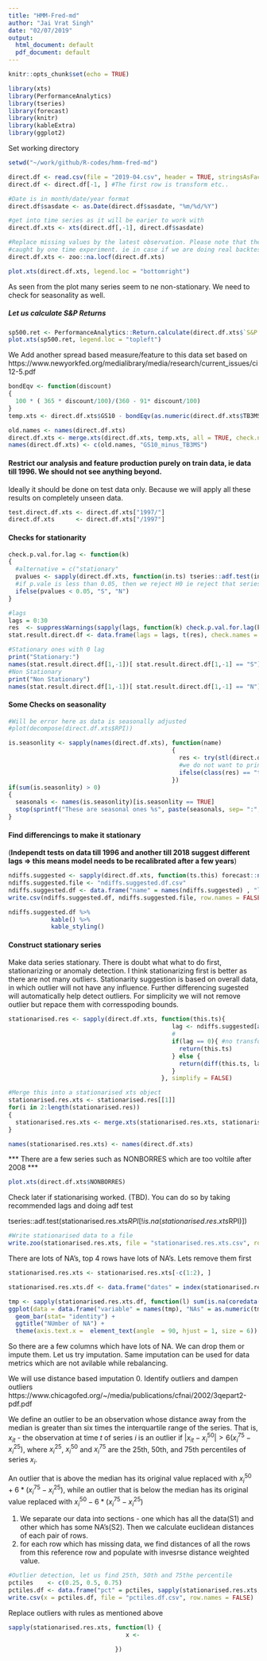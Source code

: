 ```yaml
---
title: "HMM-Fred-md"
author: "Jai Vrat Singh"
date: "02/07/2019"
output:
  html_document: default
  pdf_document: default
---
```


```r
knitr::opts_chunk$set(echo = TRUE)
```


```r
library(xts)
library(PerformanceAnalytics)
library(tseries)
library(forecast)
library(knitr)
library(kableExtra)
library(ggplot2)
```

Set working directory

```r
setwd("~/work/github/R-codes/hmm-fred-md")

direct.df <- read.csv(file = "2019-04.csv", header = TRUE, stringsAsFactors = FALSE, check.names = FALSE)
direct.df <- direct.df[-1, ] #The first row is transform etc..

#Date is in month/date/year format
direct.df$sasdate <- as.Date(direct.df$sasdate, "%m/%d/%Y")

#get into time series as it will be earier to work with
direct.df.xts <- xts(direct.df[,-1], direct.df$sasdate)

#Replace missing values by the latest observation. Please note that there may be missing values in "real" decision scenarios which may not be 
#caught by one time experiment. ie in case if we are doing real backtests
direct.df.xts <- zoo::na.locf(direct.df.xts)
```


```r
plot.xts(direct.df.xts, legend.loc = "bottomright")
```

As seen from the plot many series seem to ne non-stationary. We need to check for seasonality as well.


##### Let us calculate S&P Returns 
```r
sp500.ret <- PerformanceAnalytics::Return.calculate(direct.df.xts$`S&P 500`, method = "log")
plot.xts(sp500.ret, legend.loc = "topleft")
```

We Add another spread based measure/feature to this data set based on 
https://www.newyorkfed.org/medialibrary/media/research/current_issues/ci12-5.pdf

```r
bondEqv <- function(discount)
{
  100 * ( 365 * discount/100)/(360 - 91* discount/100)
}
temp.xts <- direct.df.xts$GS10 - bondEqv(as.numeric(direct.df.xts$TB3MS))

old.names <- names(direct.df.xts)
direct.df.xts <- merge.xts(direct.df.xts, temp.xts, all = TRUE, check.names = FALSE)
names(direct.df.xts) <- c(old.names, "GS10_minus_TB3MS")
```


#### Restrict our analysis and feature production purely on train data, ie data till 1996. We should not see anything beyond.
Ideally it should be done on test data only. Because we will apply all these results on completely unseen data.

```r
test.direct.df.xts <- direct.df.xts["1997/"]
direct.df.xts      <- direct.df.xts["/1997"]
```




#### Checks for stationarity
````r
check.p.val.for.lag <- function(k)
{
  #alternative = c("stationary"
  pvalues <- sapply(direct.df.xts, function(in.ts) tseries::adf.test(in.ts[!is.na(in.ts)], k = k)$p.value)
  #if p.vale is less than 0.05, then we reject H0 ie reject that series is non-stationary, and conclude that it is stationary
  ifelse(pvalues < 0.05, "S", "N")
}

#lags 
lags = 0:30
res  <- suppressWarnings(sapply(lags, function(k) check.p.val.for.lag(k)))
stat.result.direct.df <- data.frame(lags = lags, t(res), check.names = FALSE)
````


```r
#Stationary ones with 0 lag
print("Stationary:")
names(stat.result.direct.df[1,-1])[ stat.result.direct.df[1,-1] == "S"]
#Non Stationary
print("Non Stationary")
names(stat.result.direct.df[1,-1])[ stat.result.direct.df[1,-1] == "N"]
```



#### Some Checks on seasonality

```r
#Will be error here as data is seasonally adjusted
#plot(decompose(direct.df.xts$RPI))

is.seasonlity <- sapply(names(direct.df.xts), function(name)
                                              {
                                                res <- try(stl(direct.df.xts[, name], s.window = "periodic"), silent = TRUE) 
                                                #we do not want to print error
                                                ifelse(class(res) == "try-error", FALSE, TRUE)
                                              })
if(sum(is.seasonlity) > 0)
{
  seasonals <- names(is.seasonlity)[is.seasonlity == TRUE]
  stop(sprintf("These are seasonal ones %s", paste(seasonals, sep= ":", collapse = ":")))
}
```



#### Find differencings to make it stationary 
(**Independt tests on data till 1996 and another till 2018 suggest different lags => this means model needs to be recalibrated after a few years**)
```r
ndiffs.suggested <- sapply(direct.df.xts, function(ts.this) forecast::ndiffs(ts.this[!is.na(ts.this)], alpha = 0.05, max.d = 10))
ndiffs.suggested.file <- "ndiffs.suggested.df.csv"
ndiffs.suggested.df <- data.frame("name" = names(ndiffs.suggested) , "lag" = as.numeric(ndiffs.suggested))
write.csv(ndiffs.suggested.df, ndiffs.suggested.file, row.names = FALSE)
```



```r
ndiffs.suggested.df %>%
            kable() %>%
            kable_styling()
```

#### Construct stationary series

Make data series stationary. There is  doubt what what to do first, stationarizing or anomaly detection. I think stationarizing first is better as there are not many outliers. Stationarity suggestion is based on overall data, in which outlier will not have any influence. Further differencing sugested will automatically help detect outliers. For simplicity we will not remove outlier but repace them with corresspoding bounds.

```r

stationarised.res <- sapply(direct.df.xts, function(this.ts){
                                              lag <- ndiffs.suggested[as.character(names(this.ts))]
                                              #
                                              if(lag == 0){ #no transformation needed
                                                return(this.ts)
                                              } else {
                                                return(diff(this.ts, lag))
                                              }
                                           }, simplify = FALSE)

#Merge this into a stationarised xts object
stationarised.res.xts <- stationarised.res[[1]]
for(i in 2:length(stationarised.res))
{
  stationarised.res.xts <- merge.xts(stationarised.res.xts, stationarised.res[[i]], check.names = FALSE)
}

names(stationarised.res.xts) <- names(direct.df.xts)

```

*** There are a few series such as NONBORRES which are too voltile after 2008 ***

```r
plot.xts(direct.df.xts$NONBORRES)
```

Check later if stationarising worked. (TBD). You can do so by taking recommended lags and doing adf test

tseries::adf.test(stationarised.res.xts$RPI[!is.na(stationarised.res.xts$RPI)])

```r
#Write stationarised data to a file
write.zoo(stationarised.res.xts, file = "stationarised.res.xts.csv", row.names = FALSE)
```


There are lots of NA's, top 4 rows have lots of NA's. Lets remove them first
```r
stationarised.res.xts <- stationarised.res.xts[-c(1:2), ]
```

```r
stationarised.res.xts.df <- data.frame("dates" = index(stationarised.res.xts), coredata(stationarised.res.xts), check.names = FALSE)
```


```r
tmp <- sapply(stationarised.res.xts.df, function(l) sum(is.na(coredata(l))))
ggplot(data = data.frame("variable" = names(tmp), "NAs" = as.numeric(tmp)), aes(x = variable, y = NAs)) + 
  geom_bar(stat= "identity") + 
  ggtitle("NUmber of NA") + 
  theme(axis.text.x =  element_text(angle  = 90, hjust = 1, size = 6))
```
So there are a few columns which have lots of NA. We can drop them or impute them. Let us try imputation. Same imputation can be used for data metrics which are not avilable while rebalancing.

We will use distance based imputation
0. Identify outliers and dampen outliers
https://www.chicagofed.org/~/media/publications/cfnai/2002/3qepart2-pdf.pdf

We define an outlier to be an observation whose distance away from the median is greater than six times the interquartile range of the series. That is, $x_{it}$ - the observation at time $t$ of series $i$ is an outlier if $|x_{it} - x_{i}^{50}| > 6(x_{i}^{75} - x_{i}^{25})$,  where $x_{i}^{25}$, $x_{i}^{50}$ and $x_{i}^{75}$ are the 25th, 50th, and 75th percentiles of series $x_i$.

An outlier that is above the median has its original value replaced with $x_{i}^{50} + 6 * (x_{i}^{75} - x_{i}^{25})$, while an outlier that is below the median has its original value replaced with $x_{i}^{50} - 6 * (x_{i}^{75} - x_{i}^{25})$

1. We separate our data into sections - one which has all the data(S1) and other which has some NA's(S2). Then we calculate euclidean distances of each pair of rows. 
2. for each row which has missing data, we find distances of all the rows from this reference row and populate with invesrse distance weighted value.

```r
#Outlier detection, let us find 25th, 50th and 75the percentile
pctiles    <- c(0.25, 0.5, 0.75)
pctiles.df <- data.frame("pct" = pctiles, sapply(stationarised.res.xts, function(l) quantile(l, probs = pctiles, na.rm = TRUE)), check.names = FALSE)
write.csv(x = pctiles.df, file = "pctiles.df.csv", row.names = FALSE)
```


Replace outliers with rules as mentioned above
```r
sapply(stationarised.res.xts, function(l) {
                                 x <-  
  
                              })
```





















